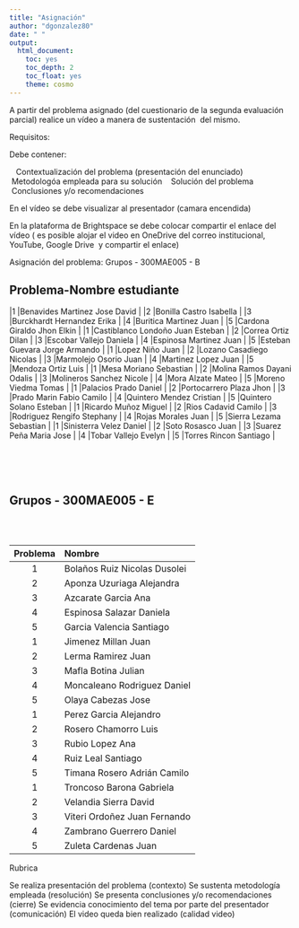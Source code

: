 ```yaml
---
title: "Asignación"
author: "dgonzalez80"
date: " "
output:
  html_document:
    toc: yes
    toc_depth: 2
    toc_float: yes
    theme: cosmo
---
```


A partir del problema asignado (del cuestionario de la segunda evaluación parcial) realice un vídeo a manera de sustentación  del mismo.


Requisitos:

Debe contener:

   Contextualización del problema (presentación del enunciado)
   Metodologóa empleada para su solución
   Solución del problema
   Conclusiones y/o recomendaciones 

En el vídeo se debe visualizar al presentador (camara encendida)  

En la plataforma de Brightspace se debe colocar compartir el enlace del vídeo ( es posible alojar el video en OneDrive del correo institucional, YouTube, Google Drive  y compartir el enlace)



Asignación del problema:
Grupos - 300MAE005 - B


Problema-Nombre estudiante
----------------------------------------------------
|1       |Benavides Martinez Jose David       |
|2       |Bonilla Castro	Isabella            |
|3       |Burckhardt Hernandez	Erika         |
|4       |Buritica Martinez	Juan              |
|5       |Cardona Giraldo	Jhon Elkin          |
|1       |Castiblanco Londoño	Juan Esteban    |
|2       |Correa Ortiz	Dilan                 |
|3       |Escobar Vallejo	Daniela             |
|4       |Espinosa Martinez	Juan              |
|5       |Esteban Guevara	Jorge Armando       |
|1       |Lopez Niño	Juan                    |
|2       |Lozano Casadiego	Nicolas           |
|3       |Marmolejo Osorio	Juan              |
|4       |Martinez Lopez	Juan                |
|5       |Mendoza Ortiz	Luis                  |
|1       |Mesa Moriano	Sebastian             |
|2       |Molina Ramos	Dayani Odalis         |
|3       |Molineros Sanchez	Nicole            |
|4       |Mora Alzate	Mateo                   |
|5       |Moreno Viedma	Tomas                 |
|1       |Palacios Prado	Daniel              |
|2       |Portocarrero Plaza	Jhon            |
|3       |Prado Marin	Fabio Camilo            |
|4       |Quintero Mendez	Cristian            |
|5       |Quintero Solano	Esteban             |
|1       |Ricardo Muñoz	Miguel                |
|2       |Rios Cadavid	Camilo                |
|3       |Rodriguez Rengifo	Stephany          |
|4       |Rojas Morales	Juan                  |
|5       |Sierra Lezama	Sebastian             |
|1       |Sinisterra Velez	Daniel            |
|2       |Soto Rosasco	Juan                  |
|3       |Suarez Peña	Maria Jose              |
|4       |Tobar Vallejo	Evelyn                |
|5       |Torres Rincon	Santiago              |


<br/><br/><br/>

## **Grupos - 300MAE005 - E**

<br/><br/>

|Problema| **Nombre**                         |
|:------:|:-----------------------------------|
|1       |Bolaños Ruiz	Nicolas Dusolei       |
|2       |Aponza Uzuriaga	Alejandra           |
|3       |Azcarate Garcia	Ana                 |
|4       |Espinosa Salazar	Daniela           |
|5       |Garcia Valencia	Santiago            |
|1       |Jimenez Millan	Juan                |
|2       |Lerma Ramirez	Juan                  |
|3       |Mafla Botina	Julian                |
|4       |Moncaleano Rodriguez Daniel         |
|5       |Olaya Cabezas	Jose                  |
|1       |Perez Garcia	Alejandro             |
|2       |Rosero Chamorro	Luis                |
|3       |Rubio Lopez	Ana                     |
|4       |Ruiz Leal	Santiago                  |
|5       |Timana Rosero	Adrián Camilo         |
|1       |Troncoso Barona	Gabriela            |
|2       |Velandia Sierra	David               |
|3       |Viteri Ordoñez	Juan Fernando       |
|4       |Zambrano Guerrero	Daniel            |
|5       |Zuleta Cardenas	Juan                |



Rubrica

Se realiza presentación del problema (contexto)
Se sustenta metodología empleada (resolución)
Se presenta conclusiones y/o recomendaciones (cierre)
Se evidencia conocimiento del tema por parte del presentador (comunicación)
El video queda bien realizado (calidad video)

	